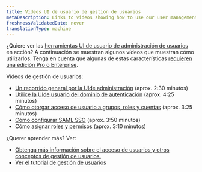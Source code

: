 ```yaml
---
title: Vídeos UI de usuario de gestión de usuarios
metaDescription: Links to videos showing how to use our user management UI
freshnessValidatedDate: never
translationType: machine
---
```


¿Quiere ver las [herramientas UI de usuario de administración de usuarios](/docs/accounts/accounts-billing/new-relic-one-user-management/user-management-ui-and-tasks#where) en acción? A continuación se muestran algunos vídeos que muestran cómo utilizarlos. Tenga en cuenta que algunas de estas características [requieren una edición Pro o Enterprise](/docs/accounts/accounts-billing/new-relic-one-pricing-billing/new-relic-one-pricing-billing/#editions).

Vídeos de gestión de usuarios:

* [Un recorrido general por la UIde administración](/docs/accounts/accounts-billing/general-account-settings/intro-account-settings#video-tour) (aprox. 2:30 minutos)
* [Utilice la UIde usuario del dominio de autenticación](https://www.youtube.com/watch?v=Z00-KzGh2XY) (aprox. 4:25 minutos)
* [Cómo otorgar acceso de usuario a grupos, roles y cuentas](https://www.youtube.com/watch?v=dninMzr_zHc) (aprox. 3:25 minutos)
* [Cómo configurar SAML SSO](https://www.youtube.com/watch?v=uFjqCQcSo8g) (aprox. 3:50 minutos)
* [Cómo asignar roles y permisos](https://www.youtube.com/watch?v=CBa0jWINQiw) (aprox. 3:10 minutos)

¿Querer aprender más? Ver:

* [Obtenga más información sobre el acceso de usuarios y otros conceptos de gestión de usuarios.](/docs/accounts/accounts-billing/new-relic-one-user-management/user-management-concepts#understand-concepts)
* [Ver el tutorial de gestión de usuarios](/docs/accounts/accounts-billing/new-relic-one-user-management/tutorial-add-new-user-groups-roles-new-relic-one-user-model)